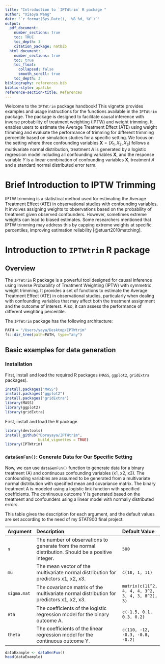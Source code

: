 ```yaml
---
title: "Introduction to `IPTWtrim` R package "
author: "Xiaoya Wang"
date: "`r format(Sys.Date(), '%B %d, %Y')`"
output: 
  pdf_document:
    number_sections: true
    toc: TRUE
    toc_depth: 3
    citation_package: natbib
  html_document:
    number_sections: true
    toc: true
    toc_float:
      collapsed: false
      smooth_scroll: true
    toc_depth: 3
bibliography: references.bib
biblio-style: apalike
reference-section-title: References
---
```


Welcome to the `IPTWtrim` package handbook! This vignette provides examples and usage instructions for the functions available in the `IPTWtrim` package. The package is designed to facilitate causal inference with inverse probability of treatment weighting (IPTW) and weight trimming. It enables users to estimate the Average Treatment Effect (ATE) using weight trimming and evaluate the performance of trimming for different trimming percentile based on simulation studies for a specific setting. We focus on the setting where three confounding variables $\mathbf{X}=(X_1, X_2, X_3)$ follows a multivariate normal distribution, treatment $A$ is generated by a logistic regression model including all confounding variables $\textbf{X}$, and the response variable $Y$ is a linear combination of confounding variables $\textbf{X}$, treatment $A$ and a standard normal distributed error term.

# Brief Introduction to IPTW Trimming

IPTW trimming is a statistical method used for estimating the Average Treatment Effect (ATE) in observational studies with confounding variables. It involves assigning weights to observations based on the probability of treatment given observed confounders. However, sometimes extreme weights can lead to biased estimates. Some researchers mentioned that IPTW trimming may address this by capping extreme weights at specific percentiles, improving estimation reliability [@stuart2010matching]. 


# Introduction to `IPTWtrim` R package


## Overview

The `IPTWtrim` R package is a powerful tool designed for causal inference using Inverse Probability of Treatment Weighting (IPTW) with symmetric weight trimming. It provides a set of functions to estimate the Average Treatment Effect (ATE) in observational studies, particularly when dealing with confounding variables that may affect both the treatment assignment and the outcome of interest. Also, it can assess the performance of different weighting percentile. 

The `IPTWtrim` package has the following architecture: 
```r
PATH = "/Users/yaya/Desktop/IPTWtrim"
fs::dir_tree(path=PATH, type="any")
```

## Basic examples for data generation 
### Installation
First, install and load the required R packages (`MASS`, `ggplot2`, `gridExtra` packages).
```r
install.packages("MASS")
install.packages("ggplot2")
install.packages("gridExtra")
library(MASS)
library(ggplot2)
library(gridExtra)
```


First, install and load the R package. 
```r
library(devtools)
install_github("Dorayaya/IPTWtrim",
               build_vignettes = TRUE)
library(IPTWtrim)
```


### `dataGenFun()`: Generate Data for Our Specific Setting

Now, we can use `dataGenFun()` function to generate data for a binary treatment (A) and continuous confounding variables (x1, x2, x3). The confounding variables are assumed to be generated from a multivariate normal distribution with specified mean and covariance matrix. The binary treatment A is modeled using a logistic link function with specified coefficients. The continuous outcome Y is generated based on the treatment and confounders using a linear model with normally distributed errors. 

This table gives the description for each argument, and the default values are set according to the need of my STAT900 final project.

| Argument    | Description                                                                                           | Default Value     |
|:------------|:------------------------------------------------------------------------------------------------------|:------------------|
| `n`         | The number of observations to generate from the normal distribution. Should be a positive integer.  | `500`               |
| `mu`        | The mean vector of the multivariate normal distribution for predictors x1, x2, x3.                 | `c(10, 1, 11)`    |
| `sigma.mat` | The covariance matrix of the multivariate normal distribution for predictors x1, x2, x3.           | `matrix(c(11^2, 4, 4, 4, 3^2, 3, 4, 3, 8^2), 3)`         |
| `eta`       | The coefficients of the logistic regression model for the binary outcome A.                        | `c(-1.5, 0.1, 0.3, 0.2)` |
| `theta`     | The coefficients of the linear regression model for the continuous outcome Y.                       | `c(110, -12, -0.3, -0.8, -0.2)` |

```r
dataExample <- dataGenFun()
head(dataExample)
```


